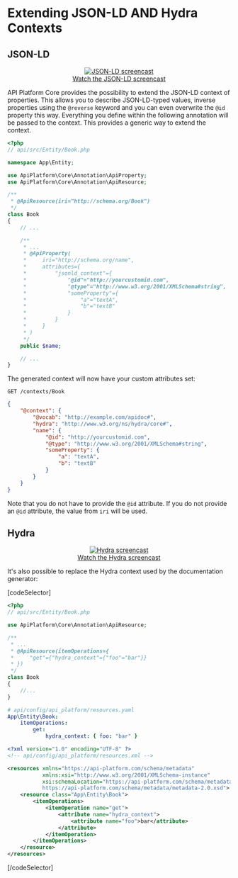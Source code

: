 # Extending JSON-LD AND Hydra Contexts

## JSON-LD

<p align="center" class="symfonycasts"><a href="https://symfonycasts.com/screencast/api-platform/json-ld?cid=apip"><img src="../distribution/images/symfonycasts-player.png" alt="JSON-LD screencast"/><br />Watch the JSON-LD screencast</a></p>

API Platform Core provides the possibility to extend the JSON-LD context of properties. This allows you to describe JSON-LD-typed
values, inverse properties using the `@reverse` keyword and you can even overwrite the `@id` property this way. Everything you define
within the following annotation will be passed to the context. This provides a generic way to extend the context.

```php
<?php
// api/src/Entity/Book.php

namespace App\Entity;

use ApiPlatform\Core\Annotation\ApiProperty;
use ApiPlatform\Core\Annotation\ApiResource;

/**
 * @ApiResource(iri="http://schema.org/Book")
 */
class Book
{
    // ...

    /**
     * ...
     * @ApiProperty(
     *     iri="http://schema.org/name",
     *     attributes={
     *         "jsonld_context"={
     *             "@id"="http://yourcustomid.com",
     *             "@type"="http://www.w3.org/2001/XMLSchema#string",
     *             "someProperty"={
     *                 "a"="textA",
     *                 "b"="textB"
     *             }
     *         }
     *     }
     * )
     */
    public $name;

    // ...
}
```

The generated context will now have your custom attributes set:

`GET /contexts/Book`

```json
{
    "@context": {
        "@vocab": "http://example.com/apidoc#",
        "hydra": "http://www.w3.org/ns/hydra/core#",
        "name": {
            "@id": "http://yourcustomid.com",
            "@type": "http://www.w3.org/2001/XMLSchema#string",
            "someProperty": {
                "a": "textA",
                "b": "textB"
            }
        }
    }
}
```

Note that you do not have to provide the `@id` attribute. If you do not provide an `@id` attribute, the value from `iri` will be used.

## Hydra

<p align="center" class="symfonycasts"><a href="https://symfonycasts.com/screencast/api-platform/hydra?cid=apip"><img src="../distribution/images/symfonycasts-player.png" alt="Hydra screencast"/><br />Watch the Hydra screencast</a></p>

It's also possible to replace the Hydra context used by the documentation generator:

[codeSelector]

```php
<?php
// api/src/Entity/Book.php

use ApiPlatform\Core\Annotation\ApiResource;

/**
 * ...
 * @ApiResource(itemOperations={
 *     "get"={"hydra_context"={"foo"="bar"}}
 * })
 */
class Book
{
    //...
}
```

```yaml
# api/config/api_platform/resources.yaml
App\Entity\Book:
    itemOperations:
        get:
            hydra_context: { foo: "bar" }
```

```xml
<?xml version="1.0" encoding="UTF-8" ?>
<!-- api/config/api_platform/resources.xml -->

<resources xmlns="https://api-platform.com/schema/metadata"
           xmlns:xsi="http://www.w3.org/2001/XMLSchema-instance"
           xsi:schemaLocation="https://api-platform.com/schema/metadata
           https://api-platform.com/schema/metadata/metadata-2.0.xsd">
    <resource class="App\Entity\Book">
        <itemOperations>
            <itemOperation name="get">
                <attribute name="hydra_context">
                    <attribute name="foo">bar</attribute>
                </attribute>
            </itemOperation>
        </itemOperations>
    </resource>
</resources>
```

[/codeSelector]
